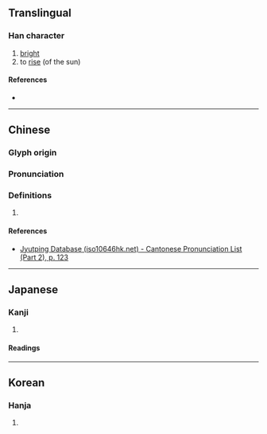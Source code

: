 {{character info}}
==Translingual==

===Han character===
{{Han char|rn=72|rad=日|as=11|sn=15|four=60046|canj=AYTJ|ids=⿰日章}}

# [[bright]]
# to [[rise]] (of the sun)

====References====
* {{Han ref|kx=0499.260|dkj=14133|dj=0868.320|hdz=21534.160|uh=66B2|ud=26290|bh=E5C6|bd=58822}}

----

==Chinese==
{{zh-forms}}

===Glyph origin===
{{Han etym}}

===Pronunciation===
{{zh-pron
|m=zhāng
|c=zoeng1
|mc=y
|oc=y
|cat=
}}

===Definitions===
{{zh-hanzi}}

# {{rfdef|zh}}

====References====
* [http://www.iso10646hk.net/jp/document/download.jsp Jyutping Database (iso10646hk.net) - Cantonese Pronunciation List (Part 2), p. 123]

----

==Japanese==

===Kanji===
{{ja-kanji|grade=|rs=日11}}

# {{rfdef|ja|sort=日11}}

====Readings====
{{ja-readings|on=しょう|kun=}}

----

==Korean==

===Hanja===
{{ko-hanja|hangeul=장|eumhun=}}

# {{rfdef|ko|sort=日11}}